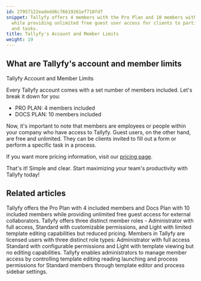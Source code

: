 ```yaml
---
id: 27957122eadedd6c76619261ef718fd7
snippet: Tallyfy offers 4 members with the Pro Plan and 10 members with the Docs Plan,
  while providing unlimited free guest user access for clients to participate in forms
  and tasks.
title: Tallyfy's Account and Member Limits
weight: 19
---
```


## What are Tallyfy's account and member limits

Tallyfy Account and Member Limits

Every Tallyfy account comes with a set number of members included. Let's break it down for you:

- PRO PLAN: 4 members included
- DOCS PLAN: 10 members included

Now, it's important to note that members are employees or people within your company who have access to Tallyfy. Guest users, on the other hand, are free and unlimited. They can be clients invited to fill out a form or perform a specific task in a process.

If you want more pricing information, visit our [pricing page](https://tallyfy.com/pricing/).

That's it! Simple and clear. Start maximizing your team's productivity with Tallyfy today!


## Related articles
<CardGrid>
<LinkTitleCard header="<b>Billing > Tallyfy's Account and Member Limits</b>" href="/products/pro/settings/billing/what-are-tallyfys-account-and-member-limits/" > Tallyfy offers the Pro Plan with 4 included members and Docs Plan with 10 included members while providing unlimited free guest access for external collaborators. </LinkTitleCard>
<LinkTitleCard header="<b>Documenting > Members</b>" href="/products/pro/documenting/members/" > Tallyfy offers three distinct member roles - Administrator with full access, Standard with customizable permissions, and Light with limited template editing capabilities but reduced pricing. </LinkTitleCard>
<LinkTitleCard header="<b>Documenting > Members</b>" href="/products/pro/documenting/members/" > Members in Tallyfy are licensed users with three distinct role types: Administrator with full access Standard with configurable permissions and Light with template viewing but no editing capabilities. </LinkTitleCard>
<LinkTitleCard header="<b>Members > Manage member permissions</b>" href="/products/pro/documenting/members/how-do-i-manage-member-permissions-in-tallyfy/" > Tallyfy enables administrators to manage member access by controlling template editing reading launching and process permissions for Standard members through template editor and process sidebar settings. </LinkTitleCard>
</CardGrid>